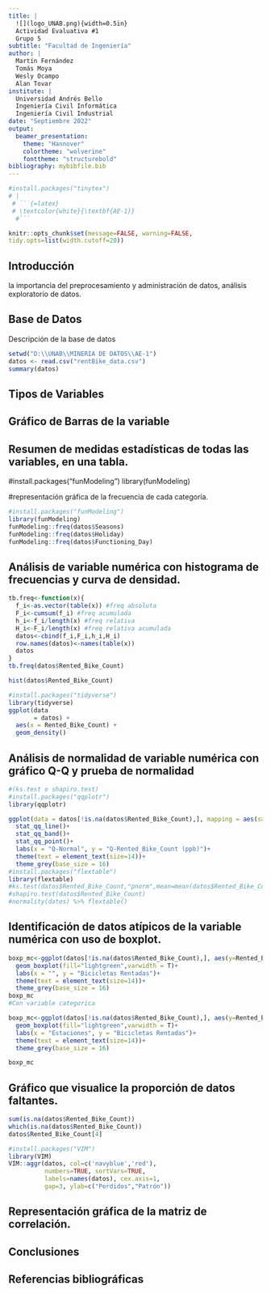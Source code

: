 ```yaml
---
title: |
  ![](logo_UNAB.png){width=0.5in}  
  Actividad Evaluativa #1  
  Grupo 5
subtitle: "Facultad de Ingeniería"
author: |
  Martín Fernández  
  Tomás Moya  
  Wesly Ocampo  
  Alan Tovar  
institute: |
  Universidad Andrés Bello  
  Ingeniería Civil Informática  
  Ingeniería Civil Industrial
date: "Septiembre 2022"
output:
  beamer_presentation:
    theme: "Hannover"
    colortheme: "wolverine"
    fonttheme: "structurebold"
bibliography: mybibfile.bib
---
```


```r
#install.packages("tinytex")
# | 
 # ```{=latex}
 # \textcolor{white}{\textbf{AE-1}}
  #```

knitr::opts_chunk$set(message=FALSE, warning=FALSE,
tidy.opts=list(width.cutoff=20))
```

## Introducción

la importancia del preprocesamiento y administración de datos, análisis exploratorio de datos.

## Base de Datos

Descripción de la base de datos
```r
setwd("D:\\UNAB\\MINERIA DE DATOS\\AE-1")
datos <- read.csv("rentBike_data.csv")
summary(datos)
```

## Tipos de Variables

## Gráfico de Barras de la variable

## Resumen de medidas estadísticas de todas las variables, en una tabla.

#install.packages("funModeling")
library(funModeling)

#representación gráfica de la frecuencia de cada categoría.
```r
#install.packages("funModeling")
library(funModeling)
funModeling::freq(datos$Seasons)
funModeling::freq(datos$Holiday)
funModeling::freq(datos$Functioning_Day)
```
## Análisis de variable numérica con histograma de frecuencias y curva de densidad.
```r
tb.freq<-function(x){
  f_i<-as.vector(table(x)) #freq absoluta
  F_i<-cumsum(f_i) #freq acumulada
  h_i<-f_i/length(x) #freq relativa
  H_i<-F_i/length(x) #freq relativa acumulada
  datos<-cbind(f_i,F_i,h_i,H_i)
  row.names(datos)<-names(table(x))
  datos
}
tb.freq(datos$Rented_Bike_Count)

hist(datos$Rented_Bike_Count)

#install.packages("tidyverse")
library(tidyverse)
ggplot(data
       = datos) + 
  aes(x = Rented_Bike_Count) + 
  geom_density()
```
## Análisis de normalidad de variable numérica con gráfico Q-Q y prueba de normalidad
```r
#(ks.test o shapiro.test)
#install.packages("qqplotr")
library(qqplotr)

ggplot(data = datos[!is.na(datos$Rented_Bike_Count),], mapping = aes(sample = Rented_Bike_Count)) +
  stat_qq_line()+
  stat_qq_band()+
  stat_qq_point()+
  labs(x = "Q-Normal", y = "Q-Rented_Bike_Count (ppb)")+
  theme(text = element_text(size=14))+
  theme_grey(base_size = 16)
#install.packages("flextable")
library(flextable)
#ks.test(datos$Rented_Bike_Count,"pnorm",mean=mean(datos$Rented_Bike_Count,na.rm = T),sd=sd(datos$Rented_Bike_Count,na.rm=T))
#shapiro.test(datos$Rented_Bike_Count)
#normality(datos) %>% flextable()
```

##  Identificación de datos atípicos de la variable numérica con uso de boxplot.
```r
boxp_mc<-ggplot(datos[!is.na(datos$Rented_Bike_Count),], aes(y=Rented_Bike_Count)) + 
  geom_boxplot(fill="lightgreen",varwidth = T)+
  labs(x = "", y = "Bicicletas Rentadas")+
  theme(text = element_text(size=14))+
  theme_grey(base_size = 16)
boxp_mc
#Con variable categorica

boxp_mc<-ggplot(datos[!is.na(datos$Rented_Bike_Count),], aes(y=Rented_Bike_Count, x=factor(Seasons))) + 
  geom_boxplot(fill="lightgreen",varwidth = T)+
  labs(x = "Estaciones", y = "Bicicletas Rentadas")+
  theme(text = element_text(size=14))+
  theme_grey(base_size = 16)

boxp_mc
```
## Gráfico que visualice la proporción de datos faltantes.
```r
sum(is.na(datos$Rented_Bike_Count))
which(is.na(datos$Rented_Bike_Count))
datos$Rented_Bike_Count[4]

#install.packages("VIM")
library(VIM)
VIM::aggr(datos, col=c('navyblue','red'),
          numbers=TRUE, sortVars=TRUE,
          labels=names(datos), cex.axis=1,
          gap=3, ylab=c("Perdidos","Patrón"))
```
## Representación gráfica de la matriz de correlación.

## Conclusiones

## Referencias bibliográficas
